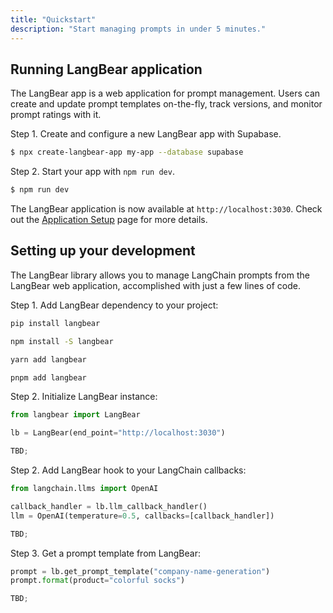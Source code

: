 ```yaml
---
title: "Quickstart"
description: "Start managing prompts in under 5 minutes."
---
```


## Running LangBear application

The LangBear app is a web application for prompt management. Users can create
and update prompt templates on-the-fly, track versions, and monitor prompt
ratings with it.

Step 1. Create and configure a new LangBear app with Supabase.

```bash
$ npx create-langbear-app my-app --database supabase
```

Step 2. Start your app with `npm run dev`.

```bash
$ npm run dev
```

The LangBear application is now available at `http://localhost:3030`. Check
out the [Application Setup](/application/setup) page for more details.

## Setting up your development

The LangBear library allows you to manage LangChain prompts from the LangBear
web application, accomplished with just a few lines of code.

Step 1. Add LangBear dependency to your project:

<CodeGroup>

```bash pip
pip install langbear
```

```bash npm
npm install -S langbear
```

```bash yarn
yarn add langbear
```

```bash pnpm
pnpm add langbear
```

</CodeGroup>

Step 2. Initialize LangBear instance:

<CodeGroup>

```python python
from langbear import LangBear

lb = LangBear(end_point="http://localhost:3030")
```

```typescript typescript
TBD;
```

</CodeGroup>

Step 2. Add LangBear hook to your LangChain callbacks:

<CodeGroup>

```python python
from langchain.llms import OpenAI

callback_handler = lb.llm_callback_handler()
llm = OpenAI(temperature=0.5, callbacks=[callback_handler])
```

```typescript typescript
TBD;
```

</CodeGroup>

Step 3. Get a prompt template from LangBear:

<CodeGroup>

```python python
prompt = lb.get_prompt_template("company-name-generation")
prompt.format(product="colorful socks")
```

```typescript typescript
TBD;
```

</CodeGroup>
